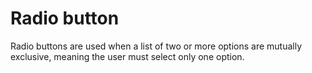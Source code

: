 
# Radio button

Radio buttons are used when a list of two or more options are mutually exclusive, meaning the user must select only one option.

<Preview withToolbar>
  <Story id="radio-button--default-story" height="160px" />
</Preview>
